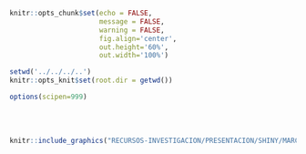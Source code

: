 <!-- Configuración CHUNKS -->

```r

knitr::opts_chunk$set(echo = FALSE,
                      message = FALSE,
                      warning = FALSE,
                      fig.align='center',
                      out.height='60%',
                      out.width='100%')

setwd('../../../..')
knitr::opts_knit$set(root.dir = getwd())

options(scipen=999)

```

<br><br>

<div style="text-align: center;">

```r
knitr::include_graphics("RECURSOS-INVESTIGACION/PRESENTACION/SHINY/MARCO-TEORICO/img/camel.jpg")
```


</div>